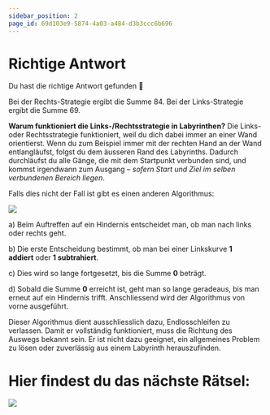 ```yaml
---
sidebar_position: 2
page_id: 69d103e9-5874-4a03-a484-d3b3ccc6b696
---
```


# Richtige Antwort

Du hast die richtige Antwort gefunden 🥳

Bei der Rechts-Strategie ergibt die Summe 84.
Bei der Links-Strategie ergibt die Summe 69.

**Warum funktioniert die Links-/Rechtsstrategie in Labyrinthen?**
Die Links- oder Rechtsstrategie funktioniert, weil du dich dabei immer an einer Wand orientierst. Wenn du zum Beispiel immer mit der rechten Hand an der Wand entlangläufst, folgst du dem äusseren Rand des Labyrinths. Dadurch durchläufst du alle Gänge, die mit dem Startpunkt verbunden sind, und kommst irgendwann zum Ausgang – *sofern Start und Ziel im selben verbundenen Bereich liegen*.

Falls dies nicht der Fall ist gibt es einen anderen Algorithmus:

![](./images/IMG_0270.png)

a) Beim Auftreffen auf ein Hindernis entscheidet man, ob man nach links oder rechts geht.

b) Die erste Entscheidung bestimmt, ob man bei einer Linkskurve **1 addiert** oder **1 subtrahiert**.

c) Dies wird so lange fortgesetzt, bis die Summe **0** beträgt.

d) Sobald die Summe **0** erreicht ist, geht man so lange geradeaus, bis man erneut auf ein Hindernis trifft. Anschliessend wird der Algorithmus von vorne ausgeführt.

Dieser Algorithmus dient ausschliesslich dazu, Endlosschleifen zu verlassen. Damit er vollständig funktioniert, muss die Richtung des Auswegs bekannt sein. Er ist nicht dazu geeignet, ein allgemeines Problem zu lösen oder zuverlässig aus einem Labyrinth herauszufinden.

# **Hier findest du das nächste Rätsel:**

![](./images/IMG_0267.jpeg)